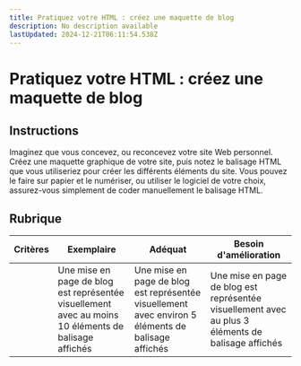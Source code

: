 ```yaml
---
title: Pratiquez votre HTML : créez une maquette de blog
description: No description available
lastUpdated: 2024-12-21T06:11:54.538Z
---
```


# Pratiquez votre HTML : créez une maquette de blog

## Instructions

Imaginez que vous concevez, ou reconcevez votre site Web personnel. Créez une maquette graphique de votre site, puis notez le balisage HTML que vous utiliseriez pour créer les différents éléments du site. Vous pouvez le faire sur papier et le numériser, ou utiliser le logiciel de votre choix, assurez-vous simplement de coder manuellement le balisage HTML.

## Rubrique

| Critères | Exemplaire                                                                           | Adéquat                                                                         | Besoin d'amélioration                                                                 |
| -------- | ----------------------------------------------------------------------------------- | -------------------------------------------------------------------------------- | --------------------------------------------------------------------------------- |
|          | Une mise en page de blog est représentée visuellement avec au moins 10 éléments de balisage affichés | Une mise en page de blog est représentée visuellement avec environ 5 éléments de balisage affichés | Une mise en page de blog est représentée visuellement avec au plus 3 éléments de balisage affichés |
